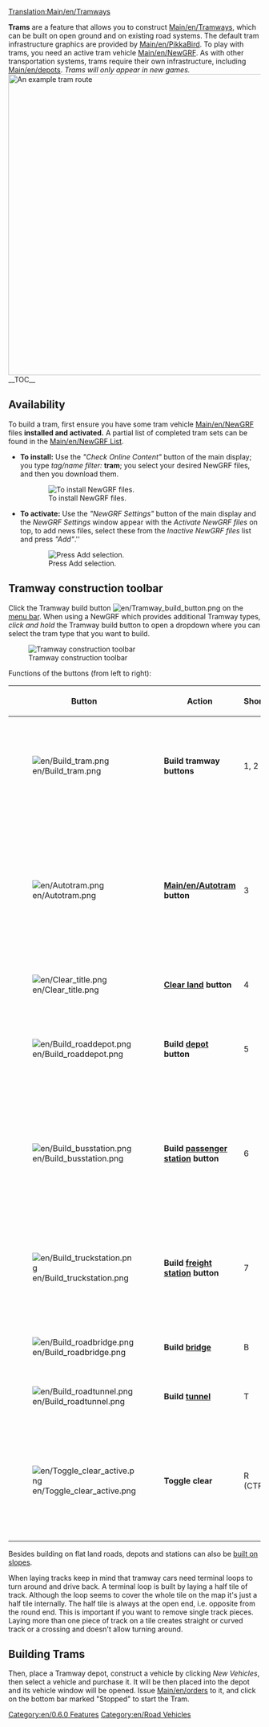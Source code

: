 [[Translation:Main/en/Tramways]]{{en/-}}{{en/Table of contents}}

'''Trams''' are a feature  that allows you to construct [[Main/en/Tramways]], which can be built on open ground and on existing road systems. The default tram infrastructure graphics are provided by [[Main/en/PikkaBird]]. To play with trams, you need an active tram vehicle [[Main/en/NewGRF]]. As with other transportation systems, trams require their own infrastructure, including [[Main/en/depots]].
''Trams will only appear in new games.''
[[File:en/Tramroute.png|thumb|600px|left|An example tram route]]
__TOC__
{{html-clear-left}}

==Availability==
To build a tram, first ensure you have some tram vehicle [[Main/en/NewGRF]] files '''installed and activated.''' A partial list of completed tram sets can be found in the [[Main/en/NewGRF List]].
*'''To install:''' Use the ''"Check Online Content"'' button of the main display; you type ''tag/name filter:'' '''tram'''; you select your desired NewGRF files, and then you download them.
:[[File:en/Tramways install.png|none|frame|To install NewGRF files.]]
*'''To activate:''' Use the ''"NewGRF Settings"'' button of the main display and the ''NewGRF Settings'' window appear with the ''Activate NewGRF files'' on top, to add news files, select these from the ''Inactive NewGRF files'' list and press ''"Add"''.''
:[[File:en/Available NewGRF files.png|none|frame|Press Add selection.]]

==Tramway construction toolbar==
Click the Tramway build button [[File:en/Tramway build button.png]] on the [[Main/en/Game interface#The Menu bar|menu bar]]. When using a NewGRF which provides additional Tramway types, ''click and hold'' the Tramway build button to open a dropdown where you can select the tram type that you want to build.

[[File:en/Tramway construction.png|none|frame|Tramway construction toolbar]]

Functions of the buttons (from left to right):
{| {{en/Wikitable}}
|- style="background:#efefef"
!width='46'|Button
!width='150'|Action
!Shortcut
!Description
|-
|[[File:en/Build tram.png]]||'''Build tramway buttons'''||1, 2||Builds a tramway in the selected direction; you can click and drag.
|-
|[[File:en/Autotram.png]]||'''[[Main/en/Autotram]] button'''||3||A very efficient tool to build tramway sections in any direction. If used with Ctrl key pressed, easily removes sections.
|-
|[[File:en/Clear title.png]]||'''[[Main/en/Landscaping|Clear land]] button'''||4||Clears tiles.
|-
|[[File:en/Build roaddepot.png]]||'''Build [[Main/en/Depots|depot]] button'''||5||Opens the depot window for you to orient and build a depot.
|-
|[[File:en/Build busstation.png]]||'''Build [[Main/en/Stations#Tramway Stations|passenger station]] button'''||6||Opens the passenger tram station window for you to orient and build a passenger tram station.
|-
|[[File:en/Build truckstation.png]]||'''Build [[Main/en/Stations#Truck Stations|freight station]] button'''||7||Opens the freight tram station window for you to orient and build a freight tram station.
|-
|[[File:en/Build roadbridge.png]]||'''Build [[Main/en/Bridges|bridge]]'''||B||Allows you to build a bridge.
|-
|[[File:en/Build roadtunnel.png]]||'''Build [[Main/en/Tunnels|tunnel]]'''||T||Allows you to build a tunnel.
|-
|[[File:en/Toggle clear active.png]]||'''Toggle clear'''||R (CTRL)||Select another tool and then this to remove that item. You can toggle the state by pressing Ctrl.
|}

Besides building on flat land roads, depots and stations can also be [[Main/en/Build on slopes|built on slopes]].

When laying tracks keep in mind that tramway cars need terminal loops to turn around and drive back. A terminal loop is built by laying a half tile of track. Although the loop seems to cover the whole tile on the map it's just a half tile internally. The half tile is always at the open end, i.e. opposite from the round end. This is important if you want to remove single track pieces. Laying more than one piece of track on a tile creates straight or curved track or a crossing and doesn't allow turning around.

==Building Trams==
Then, place a Tramway depot, construct a vehicle by clicking ''New Vehicles'', then select a vehicle and purchase it. It will be then placed into the depot and its vehicle window will be opened. Issue [[Main/en/orders]] to it, and click on the bottom bar marked "Stopped" to start the Tram. 

[[Category:en/0.6.0 Features]]
[[Category:en/Road Vehicles]]